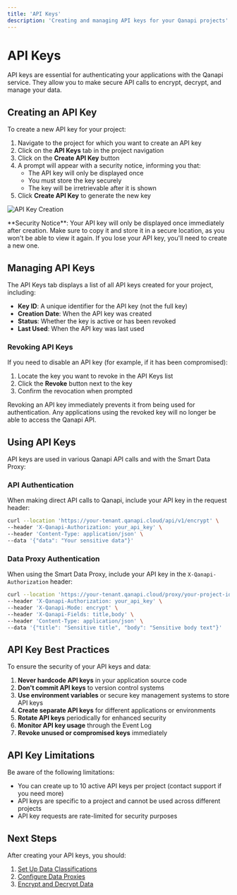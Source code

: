 ```yaml
---
title: 'API Keys'
description: 'Creating and managing API keys for your Qanapi projects'
---
```


# API Keys

API keys are essential for authenticating your applications with the Qanapi service. They allow you to make secure API calls to encrypt, decrypt, and manage your data.

## Creating an API Key

To create a new API key for your project:

1. Navigate to the project for which you want to create an API key
2. Click on the **API Keys** tab in the project navigation
3. Click on the **Create API Key** button
4. A prompt will appear with a security notice, informing you that:
   - The API key will only be displayed once
   - You must store the key securely
   - The key will be irretrievable after it is shown
5. Click **Create API Key** to generate the new key

![API Key Creation](/images/api-key-creation.png)

<Warning>
**Security Notice**: Your API key will only be displayed once immediately after creation. Make sure to copy it and store it in a secure location, as you won't be able to view it again. If you lose your API key, you'll need to create a new one.
</Warning>

## Managing API Keys

The API Keys tab displays a list of all API keys created for your project, including:

- **Key ID**: A unique identifier for the API key (not the full key)
- **Creation Date**: When the API key was created
- **Status**: Whether the key is active or has been revoked
- **Last Used**: When the API key was last used

### Revoking API Keys

If you need to disable an API key (for example, if it has been compromised):

1. Locate the key you want to revoke in the API Keys list
2. Click the **Revoke** button next to the key
3. Confirm the revocation when prompted

<Info>
Revoking an API key immediately prevents it from being used for authentication. Any applications using the revoked key will no longer be able to access the Qanapi API.
</Info>

## Using API Keys

API keys are used in various Qanapi API calls and with the Smart Data Proxy:

### API Authentication

When making direct API calls to Qanapi, include your API key in the request header:

```bash
curl --location 'https://your-tenant.qanapi.cloud/api/v1/encrypt' \
--header 'X-Qanapi-Authorization: your_api_key' \
--header 'Content-Type: application/json' \
--data '{"data": "Your sensitive data"}'
```

### Data Proxy Authentication

When using the Smart Data Proxy, include your API key in the `X-Qanapi-Authorization` header:

```bash
curl --location 'https://your-tenant.qanapi.cloud/proxy/your-project-id' \
--header 'X-Qanapi-Authorization: your_api_key' \
--header 'X-Qanapi-Mode: encrypt' \
--header 'X-Qanapi-Fields: title,body' \
--header 'Content-Type: application/json' \
--data '{"title": "Sensitive title", "body": "Sensitive body text"}'
```

## API Key Best Practices

To ensure the security of your API keys and data:

1. **Never hardcode API keys** in your application source code
2. **Don't commit API keys** to version control systems
3. **Use environment variables** or secure key management systems to store API keys
4. **Create separate API keys** for different applications or environments
5. **Rotate API keys** periodically for enhanced security
6. **Monitor API key usage** through the Event Log
7. **Revoke unused or compromised keys** immediately

## API Key Limitations

Be aware of the following limitations:

- You can create up to 10 active API keys per project (contact support if you need more)
- API keys are specific to a project and cannot be used across different projects
- API key requests are rate-limited for security purposes

## Next Steps

After creating your API keys, you should:

1. [Set Up Data Classifications](/project-management/data-classifications)
2. [Configure Data Proxies](/api/data-proxies/overview)
3. [Encrypt and Decrypt Data](/api/data-proxies/encryption)
